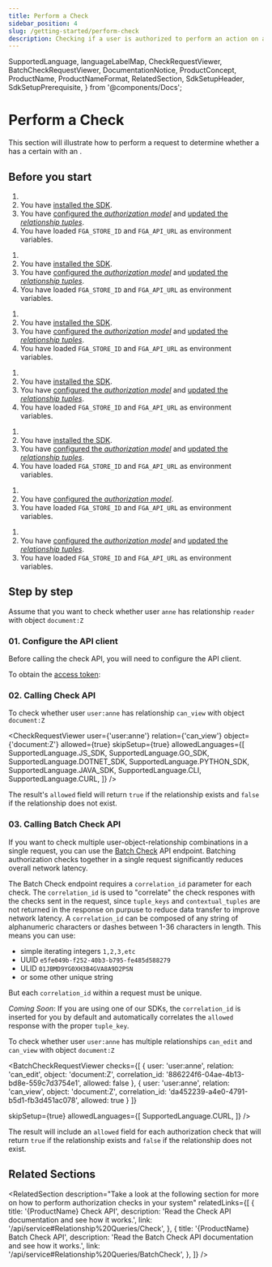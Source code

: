 ```yaml
---
title: Perform a Check
sidebar_position: 4
slug: /getting-started/perform-check
description: Checking if a user is authorized to perform an action on a resource
---
```


  SupportedLanguage,
  languageLabelMap,
  CheckRequestViewer,
  BatchCheckRequestViewer,
  DocumentationNotice,
  ProductConcept,
  ProductName,
  ProductNameFormat,
  RelatedSection,
  SdkSetupHeader,
  SdkSetupPrerequisite,
} from '@components/Docs';

# Perform a Check

<DocumentationNotice />

This section will illustrate how to perform a <ProductConcept section="what-is-a-check-request" linkName="check" /> request to determine whether a <ProductConcept section="what-is-a-user" linkName="user" /> has a certain <ProductConcept section="what-is-a-relationship" linkName="relationship" /> with an <ProductConcept section="what-is-an-object" linkName="object" />.

## Before you start

<Tabs groupId="languages">

<TabItem value={SupportedLanguage.JS_SDK} label={languageLabelMap.get(SupportedLanguage.JS_SDK)}>

1. <SdkSetupPrerequisite />
2. You have [installed the SDK](./install-sdk.mdx).
3. You have [configured the _authorization model_](./configure-model.mdx) and [updated the _relationship tuples_](./update-tuples.mdx).
4. You have loaded `FGA_STORE_ID` and `FGA_API_URL` as environment variables.

</TabItem>

<TabItem value={SupportedLanguage.GO_SDK} label={languageLabelMap.get(SupportedLanguage.GO_SDK)}>

1. <SdkSetupPrerequisite />
2. You have [installed the SDK](./install-sdk.mdx).
3. You have [configured the _authorization model_](./configure-model.mdx) and [updated the _relationship tuples_](./update-tuples.mdx).
4. You have loaded `FGA_STORE_ID` and `FGA_API_URL` as environment variables.

</TabItem>

<TabItem value={SupportedLanguage.DOTNET_SDK} label={languageLabelMap.get(SupportedLanguage.DOTNET_SDK)}>

1. <SdkSetupPrerequisite />
2. You have [installed the SDK](./install-sdk.mdx).
3. You have [configured the _authorization model_](./configure-model.mdx) and [updated the _relationship tuples_](./update-tuples.mdx).
4. You have loaded `FGA_STORE_ID` and `FGA_API_URL` as environment variables.

</TabItem>

<TabItem value={SupportedLanguage.PYTHON_SDK} label={languageLabelMap.get(SupportedLanguage.PYTHON_SDK)}>

1. <SdkSetupPrerequisite />
2. You have [installed the SDK](./install-sdk.mdx).
3. You have [configured the _authorization model_](./configure-model.mdx) and [updated the _relationship tuples_](./update-tuples.mdx).
4. You have loaded `FGA_STORE_ID` and `FGA_API_URL` as environment variables.

</TabItem>

<TabItem value={SupportedLanguage.JAVA_SDK} label={languageLabelMap.get(SupportedLanguage.JAVA_SDK)}>

1. <SdkSetupPrerequisite />
2. You have [installed the SDK](./install-sdk.mdx).
3. You have [configured the _authorization model_](./configure-model.mdx) and [updated the _relationship tuples_](./update-tuples.mdx).
4. You have loaded `FGA_STORE_ID` and `FGA_API_URL` as environment variables.

</TabItem>

<TabItem value={SupportedLanguage.CLI} label={languageLabelMap.get(SupportedLanguage.CLI)}>

1. <SdkSetupPrerequisite />
2. You have [configured the _authorization model_](./configure-model.mdx).
3. You have loaded `FGA_STORE_ID` and `FGA_API_URL` as environment variables.

</TabItem>

<TabItem value={SupportedLanguage.CURL} label={languageLabelMap.get(SupportedLanguage.CURL)}>

1. <SdkSetupPrerequisite />
2. You have [configured the _authorization model_](./configure-model.mdx) and [updated the _relationship tuples_](./update-tuples.mdx).
3. You have loaded `FGA_STORE_ID` and `FGA_API_URL` as environment variables.

</TabItem>
</Tabs>

## Step by step

Assume that you want to check whether user `anne` has relationship `reader` with object `document:Z`

### 01. Configure the <ProductName format={ProductNameFormat.ShortForm}/> API client

Before calling the check API, you will need to configure the API client.

<Tabs groupId="languages">
<TabItem value={SupportedLanguage.JS_SDK} label={languageLabelMap.get(SupportedLanguage.JS_SDK)}>

<SdkSetupHeader lang={SupportedLanguage.JS_SDK} />

</TabItem>
<TabItem value={SupportedLanguage.GO_SDK} label={languageLabelMap.get(SupportedLanguage.GO_SDK)}>

<SdkSetupHeader lang={SupportedLanguage.GO_SDK} />

</TabItem>
<TabItem value={SupportedLanguage.DOTNET_SDK} label={languageLabelMap.get(SupportedLanguage.DOTNET_SDK)}>

<SdkSetupHeader lang={SupportedLanguage.DOTNET_SDK} />

</TabItem>
<TabItem value={SupportedLanguage.PYTHON_SDK} label={languageLabelMap.get(SupportedLanguage.PYTHON_SDK)}>

<SdkSetupHeader lang={SupportedLanguage.PYTHON_SDK} />

</TabItem>
<TabItem value={SupportedLanguage.JAVA_SDK} label={languageLabelMap.get(SupportedLanguage.JAVA_SDK)}>

<SdkSetupHeader lang={SupportedLanguage.JAVA_SDK} />

</TabItem>
<TabItem value={SupportedLanguage.CLI} label={languageLabelMap.get(SupportedLanguage.CLI)}>

<SdkSetupHeader lang={SupportedLanguage.CLI} />

</TabItem>
<TabItem value={SupportedLanguage.CURL} label={languageLabelMap.get(SupportedLanguage.CURL)}>

To obtain the [access token](https://auth0.com/docs/get-started/authentication-and-authorization-flow/call-your-api-using-the-client-credentials-flow):

<SdkSetupHeader lang={SupportedLanguage.CURL} />

</TabItem>
</Tabs>

### 02. Calling Check API

To check whether user `user:anne` has relationship `can_view` with object `document:Z`

<CheckRequestViewer
  user={'user:anne'}
  relation={'can_view'}
  object={'document:Z'}
  allowed={true}
  skipSetup={true}
  allowedLanguages={[
    SupportedLanguage.JS_SDK,
    SupportedLanguage.GO_SDK,
    SupportedLanguage.DOTNET_SDK,
    SupportedLanguage.PYTHON_SDK,
    SupportedLanguage.JAVA_SDK,
    SupportedLanguage.CLI,
    SupportedLanguage.CURL,
  ]}
/>

The result's `allowed` field will return `true` if the relationship exists and `false` if the relationship does not exist.

### 03. Calling Batch Check API

If you want to check multiple user-object-relationship combinations in a single request, you can use the [Batch Check](/api/service#Relationship%20Queries/BatchCheck) API endpoint. Batching authorization checks together in a single request significantly reduces overall network latency.    

The Batch Check endpoint requires a `correlation_id` parameter for each check. The `correlation_id` is used to "correlate" the check respones with the checks sent in the request, since `tuple_keys` and `contextual_tuples` are not returned in the response on purpuse to reduce data transfer to improve network latency. A `correlation_id` can be composed of any string of alphanumeric characters or dashes between 1-36 characters in length. 
This means you can use:
- simple iterating integers `1,2,3,etc`
- UUID `e5fe049b-f252-40b3-b795-fe485d588279`
- ULID `01JBMD9YG0XH3B4GVA8A9D2PSN`
- or some other unique string

But each `correlation_id` within a request must be unique.

*Coming Soon*: If you are using one of our SDKs, the `correlation_id` is inserted for you by default and automatically correlates the `allowed` response with the proper `tuple_key`.

To check whether user `user:anne` has multiple relationships `can_edit` and `can_view` with object `document:Z`

<BatchCheckRequestViewer
  checks={[
    {
      user: 'user:anne',
      relation: 'can_edit',
      object: 'document:Z',
      correlation_id: '886224f6-04ae-4b13-bd8e-559c7d3754e1',
      allowed: false
    },
    {
      user: 'user:anne',
      relation: 'can_view',
      object: 'document:Z',
      correlation_id: 'da452239-a4e0-4791-b5d1-fb3d451ac078',
      allowed: true
    }
  ]}

  skipSetup={true}
  allowedLanguages={[
    SupportedLanguage.CURL,
  ]}
/>

The result will include an `allowed` field for each authorization check that will return `true` if the relationship exists and `false` if the relationship does not exist.

## Related Sections

<RelatedSection
  description="Take a look at the following section for more on how to perform authorization checks in your system"
  relatedLinks={[
    {
      title: '{ProductName} Check API',
      description: 'Read the Check API documentation and see how it works.',
      link: '/api/service#Relationship%20Queries/Check',
    },
    {
      title: '{ProductName} Batch Check API',
      description: 'Read the Batch Check API documentation and see how it works.',
      link: '/api/service#Relationship%20Queries/BatchCheck',
    },
  ]}
/>